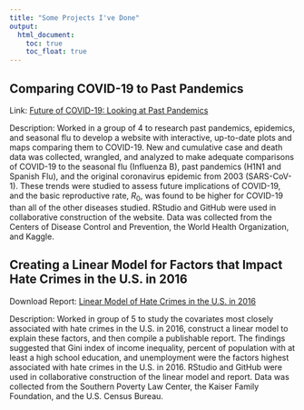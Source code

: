 ```yaml
---
title: "Some Projects I've Done"
output: 
  html_document:
    toc: true
    toc_float: true
---
```


## Comparing COVID-19 to Past Pandemics

Link: [Future of COVID-19: Looking at Past Pandemics](https://p-sha.github.io/covid19_future.github.io)

Description: Worked in a group of 4 to research past pandemics, epidemics, and seasonal flu to develop a website with interactive, up-to-date plots and maps comparing them to COVID-19. New and cumulative case and death data was collected, wrangled, and analyzed to make adequate comparisons of COVID-19 to the seasonal flu (Influenza B), past pandemics (H1N1 and Spanish Flu), and the original coronavirus epidemic from 2003 (SARS-CoV-1). These trends were studied to assess future implications of COVID-19, and the basic reproductive rate, $R_0$, was found to be higher for COVID-19 than all of the other diseases studied. RStudio and GitHub were used in collaborative construction of the website. Data was collected from the Centers of Disease Control and Prevention, the World Health Organization, and Kaggle.


## Creating a Linear Model for Factors that Impact Hate Crimes in the U.S. in 2016 

Download Report: [Linear Model of Hate Crimes in the U.S. in 2016](biostats_proj.pdf)

Description: Worked in group of 5 to study the covariates most closely associated with hate crimes in the U.S. in 2016, construct a linear model to explain these factors, and then compile a publishable report. The findings suggested that Gini index of income inequality, percent of population with at least a high school education, and unemployment were the factors highest associated with hate crimes in the U.S. in 2016. RStudio and GitHub were used in collaborative construction of the linear model and report. Data was collected from the Southern Poverty Law Center, the Kaiser Family Foundation, and the U.S. Census Bureau.
